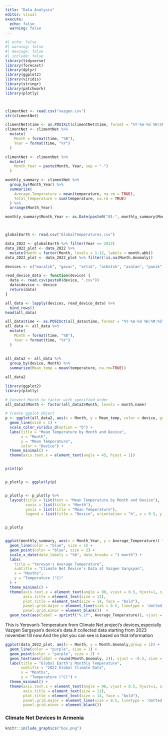 ```yaml
---
title: "Data Analysis"
editor: visual
execute: 
  echo: false
  warning: false
---
```

```r
#| echo: false
#| warning: false 
#| message: false
#| include: false
library(tidyverse)  
library(forecast)
library(dplyr)
library(ggplot2)
library(viridis) 
library(stringr)  
library(patchwork)
library(plotly)



climentNet <- read.csv("vazgen.csv")
str(climentNet)

climentNet$time <- as.POSIXct(climentNet$time, format = "%Y-%m-%d %H:%M:%S", tz = "UTC")
climentNet <- climentNet %>%
  mutate(
    Month = format(time, "%B"),  
    Year = format(time, "%Y")
  )

climentNet <- climentNet %>%
  mutate(
    Month_Year = paste(Month, Year, sep = "-")
  )

monthly_summary <- climentNet %>%
  group_by(Month_Year) %>%
  summarize(
    Average_Temperature = mean(temperature, na.rm = TRUE),
    Total_Temperature = sum(temperature, na.rm = TRUE)
  ) %>%
  arrange(Month_Year)

monthly_summary$Month_Year <- as.Date(paste0("01-", monthly_summary$Month_Year), format="%d-%B-%Y")



globalEarth <- read.csv("GlobalTemperatures.csv")

data_2022 <- globalEarth %>% filter(Year == 2022)
data_2022_plot <- data_2022 %>% 
  mutate(Month = factor(Month, levels = 1:12, labels = month.abb))  
data_2022_plot <- data_2022_plot %>% filter(!is.na(Month.Anomaly))


```

```r
devices <- c("maralik", "gavar", "artik", "ashotsk", "azatan", "panik")

read_device_data <- function(device) {
  data <- read.csv(paste0(device, ".csv"))
  data$device <- device
  return(data)
}

all_data <- lapply(devices, read_device_data) %>%
  bind_rows()
head(all_data)

```


```r

all_data$time <- as.POSIXct(all_data$time, format = "%Y-%m-%d %H:%M:%S", tz = "UTC")
all_data <- all_data %>%
  mutate(
    Month = format(time, "%B"),  
    Year = format(time, "%Y")
  )
  
  
all_data2 <- all_data %>% 
  group_by(device, Month) %>%
  summarize(Mean_temp = mean(temperature, na.rm=TRUE))

all_data2
```


```r

library(ggplot2)
library(plotly)

# Convert Month to factor with specified order
all_data2$Month <- factor(all_data2$Month, levels = month.name)

# Create ggplot object
p <- ggplot(all_data2, aes(x = Month, y = Mean_temp, color = device, group = device)) +
  geom_line(size = 1) +     
  scale_color_viridis_d(option = "D") +                             
  labs(title = "Mean Temperature by Month and Device",
       x = "Month",
       y = "Mean Temperature",
       color = "Device") +
  theme_minimal() +                                                
  theme(axis.text.x = element_text(angle = 45, hjust = 1))


print(p)


p_plotly <- ggplotly(p)


p_plotly <- p_plotly %>%
  layout(title = list(text = "Mean Temperature by Month and Device"), 
         xaxis = list(title = "Month"),                                
         yaxis = list(title = "Mean Temperature"),                      # Customizing y-axis label
         legend = list(title = "Device", orientation = "h", x = 0.5, y = -0.15))  # Customizing legend position and title


p_plotly



```

```r
ggplot(monthly_summary, aes(x = Month_Year, y = Average_Temperature)) +
  geom_line(color = "blue", size = 1) +
  geom_point(color = "blue", size = 2) +
  scale_x_date(date_labels = "%b", date_breaks = "1 month") +
  labs(
    title = "Yerevan's Average Temperature",
    subtitle = "Climate Net Device's Data at Vazgen Sargsyan",
    x = "Months",
    y = "Temperature (°C)"
  ) +
  theme_minimal() +
  theme(axis.text.x = element_text(angle = 90, vjust = 0.5, hjust=1, size = 10),  
        axis.title = element_text(size = 12), 
        plot.title = element_text(size = 14, face = "bold"), 
        panel.grid.major = element_line(size = 0.5, linetype = 'dotted', color = 'gray'), 
        panel.grid.minor = element_blank())  +
  geom_text(aes(label = sprintf("%.1f", Average_Temperature)), vjust = -0.5, size = 3, color = "black") 

```


This is Yerevan's Temperature from Climate Net project's devices,especially Vazgen Sargsyan's device's data.It collected data starting from 2023 november till now.And the plot you can see is based on that information



```r
ggplot(data_2022_plot, aes(x = Month, y = Month.Anomaly,group = 1)) +
  geom_line(color = "purple", size = 1) + 
  geom_point(color = "purple", size = 2) +  
  geom_text(aes(label = round(Month.Anomaly, 2)), vjust = -0.5, size = 3, color = "black") + 
  labs(title = "Global Earth's Monthly Temperature",
       subtitle = "2022 Global Climate Data",
       x = "Months",
       y = "Temperature (°C)") +
  theme_minimal() + 
  theme(axis.text.x = element_text(angle = 90, vjust = 0.5, hjust=1, size = 10),  
        axis.title = element_text(size = 12), 
        plot.title = element_text(size = 14, face = "bold"),
        panel.grid.major = element_line(size = 0.5, linetype = 'dotted', color = 'gray'), 
        panel.grid.minor = element_blank())  


```

### Climate Net Devices In Armenia
```r
knitr::include_graphics("box.png")
```



